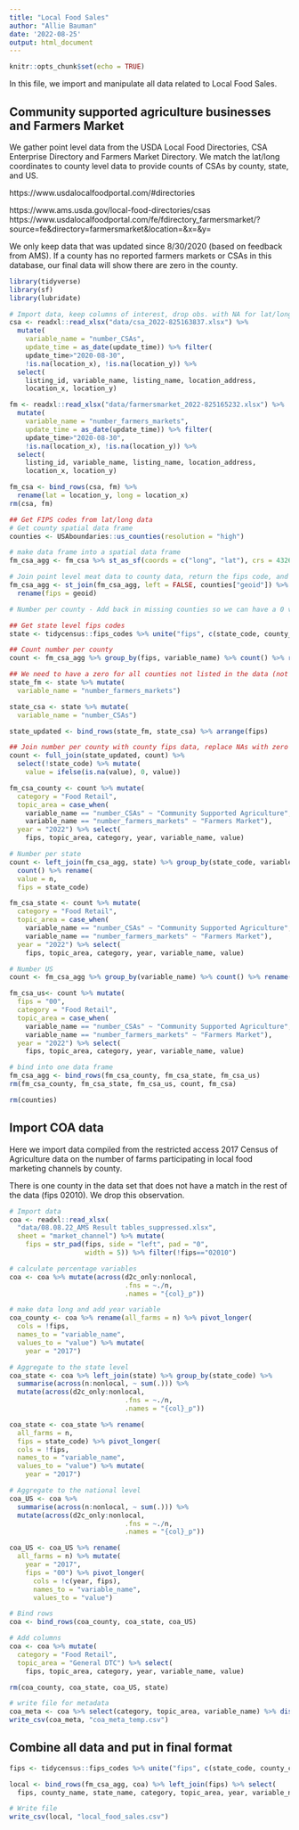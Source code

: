```yaml
---
title: "Local Food Sales"
author: "Allie Bauman"
date: '2022-08-25'
output: html_document
---
```


```r
knitr::opts_chunk$set(echo = TRUE)
```

In this file, we import and manipulate all data related to Local Food Sales.  


## Community supported agriculture businesses and Farmers Market

We gather point level data from the USDA Local Food Directories, CSA Enterprise Directory and Farmers Market Directory. We match the lat/long coordinates to county level data to provide counts of CSAs by county, state, and US. 

https://www.usdalocalfoodportal.com/#directories

https://www.ams.usda.gov/local-food-directories/csas
https://www.usdalocalfoodportal.com/fe/fdirectory_farmersmarket/?source=fe&directory=farmersmarket&location=&x=&y=

We only keep data that was updated since 8/30/2020 (based on feedback from AMS). If a county has no reported farmers markets or CSAs in this database, our final data will show there are zero in the county. 

```r
library(tidyverse)
library(sf)
library(lubridate)

# Import data, keep columns of interest, drop obs. with NA for lat/long, drop obs. not updated in last two years
csa <- readxl::read_xlsx("data/csa_2022-825163837.xlsx") %>%
  mutate(
    variable_name = "number_CSAs", 
    update_time = as_date(update_time)) %>% filter(
    update_time>"2020-08-30", 
    !is.na(location_x), !is.na(location_y)) %>% 
  select(
    listing_id, variable_name, listing_name, location_address, 
    location_x, location_y)

fm <- readxl::read_xlsx("data/farmersmarket_2022-825165232.xlsx") %>%
  mutate(
    variable_name = "number_farmers_markets", 
    update_time = as_date(update_time)) %>% filter(
    update_time>"2020-08-30", 
    !is.na(location_x), !is.na(location_y)) %>% 
  select(
    listing_id, variable_name, listing_name, location_address, 
    location_x, location_y)

fm_csa <- bind_rows(csa, fm) %>% 
  rename(lat = location_y, long = location_x)
rm(csa, fm)

## Get FIPS codes from lat/long data
# Get county spatial data frame
counties <- USAboundaries::us_counties(resolution = "high")

# make data frame into a spatial data frame
fm_csa_agg <- fm_csa %>% st_as_sf(coords = c("long", "lat"), crs = 4326, remove = FALSE)

# Join point level meat data to county data, return the fips code, and turn back into a regular data frame
fm_csa_agg <- st_join(fm_csa_agg, left = FALSE, counties["geoid"]) %>% as.data.frame() %>% 
  rename(fips = geoid)

# Number per county - Add back in missing counties so we can have a 0 value for those counties

## Get state level fips codes
state <- tidycensus::fips_codes %>% unite("fips", c(state_code, county_code), sep = "", remove = FALSE) %>% select(fips, state_code)

## Count number per county
count <- fm_csa_agg %>% group_by(fips, variable_name) %>% count() %>% rename(value = n)

## We need to have a zero for all counties not listed in the data (not an NA). Create a data frame with two rows per county, one with variable names number_farmers_markets, and the other number_CSAs. 
state_fm <- state %>% mutate(
  variable_name = "number_farmers_markets") 

state_csa <- state %>% mutate(
  variable_name = "number_CSAs")

state_updated <- bind_rows(state_fm, state_csa) %>% arrange(fips)

## Join number per county with county fips data, replace NAs with zero
count <- full_join(state_updated, count) %>% 
  select(!state_code) %>% mutate(
    value = ifelse(is.na(value), 0, value))

fm_csa_county <- count %>% mutate(
  category = "Food Retail",
  topic_area = case_when(
    variable_name == "number_CSAs" ~ "Community Supported Agriculture", 
    variable_name == "number_farmers_markets" ~ "Farmers Market"),
  year = "2022") %>% select(
    fips, topic_area, category, year, variable_name, value) 

# Number per state
count <- left_join(fm_csa_agg, state) %>% group_by(state_code, variable_name) %>% 
  count() %>% rename(
  value = n, 
  fips = state_code)

fm_csa_state <- count %>% mutate(
  category = "Food Retail",
  topic_area = case_when(
    variable_name == "number_CSAs" ~ "Community Supported Agriculture", 
    variable_name == "number_farmers_markets" ~ "Farmers Market"),
  year = "2022") %>% select(
    fips, topic_area, category, year, variable_name, value) 

# Number US
count <- fm_csa_agg %>% group_by(variable_name) %>% count() %>% rename(value = n)

fm_csa_us<- count %>% mutate(
  fips = "00",
  category = "Food Retail",
  topic_area = case_when(
    variable_name == "number_CSAs" ~ "Community Supported Agriculture", 
    variable_name == "number_farmers_markets" ~ "Farmers Market"),
  year = "2022") %>% select(
    fips, topic_area, category, year, variable_name, value) 

# bind into one data frame 
fm_csa_agg <- bind_rows(fm_csa_county, fm_csa_state, fm_csa_us)
rm(fm_csa_county, fm_csa_state, fm_csa_us, count, fm_csa)

rm(counties)
```

## Import COA data
Here we import data compiled from the restricted access 2017 Census of Agriculture data on the number of farms participating in local food marketing channels by county. 

There is one county in the data set that does not have a match in the rest of the data (fips 02010). We drop this observation. 

```r

# Import data
coa <- readxl::read_xlsx(
  "data/08.08.22_AMS Result tables_suppressed.xlsx", 
  sheet = "market_channel") %>% mutate(
    fips = str_pad(fips, side = "left", pad = "0",
                   width = 5)) %>% filter(!fips=="02010")

# calculate percentage variables 
coa <- coa %>% mutate(across(d2c_only:nonlocal, 
                             .fns = ~./n, 
                             .names = "{col}_p"))

# make data long and add year variable
coa_county <- coa %>% rename(all_farms = n) %>% pivot_longer(
  cols = !fips, 
  names_to = "variable_name", 
  values_to = "value") %>% mutate(
    year = "2017")

# Aggregate to the state level
coa_state <- coa %>% left_join(state) %>% group_by(state_code) %>% 
  summarise(across(n:nonlocal, ~ sum(.))) %>% 
  mutate(across(d2c_only:nonlocal, 
                             .fns = ~./n, 
                             .names = "{col}_p"))

coa_state <- coa_state %>% rename(
  all_farms = n, 
  fips = state_code) %>% pivot_longer(
  cols = !fips, 
  names_to = "variable_name", 
  values_to = "value") %>% mutate(
    year = "2017") 

# Aggregate to the national level 
coa_US <- coa %>%  
  summarise(across(n:nonlocal, ~ sum(.))) %>% 
  mutate(across(d2c_only:nonlocal, 
                             .fns = ~./n, 
                             .names = "{col}_p"))

coa_US <- coa_US %>% rename(
  all_farms = n) %>% mutate(
    year = "2017", 
    fips = "00") %>% pivot_longer(
      cols = !c(year, fips), 
      names_to = "variable_name", 
      values_to = "value") 

# Bind rows 
coa <- bind_rows(coa_county, coa_state, coa_US)

# Add columns 
coa <- coa %>% mutate(
  category = "Food Retail",
  topic_area = "General DTC") %>% select(
    fips, topic_area, category, year, variable_name, value) 

rm(coa_county, coa_state, coa_US, state)

# write file for metadata 
coa_meta <- coa %>% select(category, topic_area, variable_name) %>% distinct()
write_csv(coa_meta, "coa_meta_temp.csv")

```

## Combine all data and put in final format 

```r
fips <- tidycensus::fips_codes %>% unite("fips", c(state_code, county_code), sep = "", remove = FALSE) %>% select(fips, state_name, county) %>% rename(county_name= county) 

local <- bind_rows(fm_csa_agg, coa) %>% left_join(fips) %>% select(
  fips, county_name, state_name, category, topic_area, year, variable_name, value)

# Write file 
write_csv(local, "local_food_sales.csv")
```
